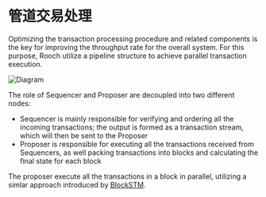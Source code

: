 # 管道交易处理

Optimizing the transaction processing procedure and related components is the key for improving the throughput rate for the overall system. For this purpose, Rooch utilize a pipeline structure to achieve parallel transaction execution.

![Diagram](/docs/pipeline-transaction-processing.png)

The role of Sequencer and Proposer are decoupled into two different nodes:

- Sequencer is mainly responsible for verifying and ordering all the incoming transactions; the output is formed as a transaction stream, which will then be sent to the Proposer
- Proposer is responsible for executing all the transactions received from Sequencers, as well packing transactions into blocks and calculating the final state for each block

The proposer execute all the transactions in a block in parallel, utilizing a simlar approach introduced by [BlockSTM](https://arxiv.org/abs/2203.06871).
